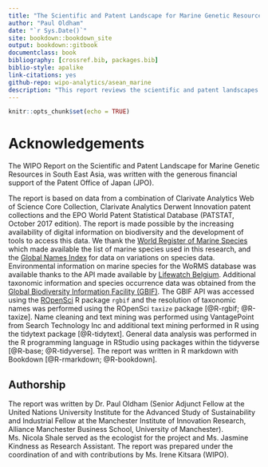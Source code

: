 ```yaml
--- 
title: "The Scientific and Patent Landscape for Marine Genetic Resources in Southeast Asia"
author: "Paul Oldham"
date: "`r Sys.Date()`"
site: bookdown::bookdown_site
output: bookdown::gitbook
documentclass: book
bibliography: [crossref.bib, packages.bib]
biblio-style: apalike
link-citations: yes
github-repo: wipo-analytics/asean_marine
description: "This report reviews the scientific and patent landscapes for marine genetic resources in ten Southeast Asian countries"
---
```


```r
knitr::opts_chunk$set(echo = TRUE)
```


# Acknowledgements

The WIPO Report on the Scientific and Patent Landscape for Marine Genetic Resources in South East Asia, was written with the generous financial support of the Patent Office of Japan (JPO). 

The report is based on data from a combination of Clarivate Analytics Web of Science Core Collection, Clarivate Analytics Derwent Innovation patent collections and the EPO World Patent Statistical Database (PATSTAT, October 2017 edition). The report is made possible by the increasing availability of digital information on biodiversity and the development of tools to access this data. We thank the [World Register of Marine Species](http://www.marinespecies.org/) which made available the list of marine species used in this research, and the [Global Names Index](http://gni.globalnames.org/) for data on variations on species data. Environmental information on marine species for the WoRMS database was available thanks to the API made available by [Lifewatch Belgium](http://www.lifewatch.be/data-services/?cache=1521050271). Additional taxonomic information and species occurrence data was obtained from the [Global Biodiversity Information Facility (GBIF)](https://www.gbif.org/). The GBIF API was accessed using the [ROpenSci](https://ropensci.org/) R package `rgbif` and the resolution of taxonomic names was performed using the ROpenSci `taxize` package [@R-rgbif; @R-taxize]. Name cleaning and text mining was performed using VantagePoint from Search Technology Inc and additional text mining performed in R using the tidytext package [@R-tidytext]. General data analysis was performed in the R programming language in RStudio using packages within the tidyverse [@R-base; @R-tidyverse]. The report was written in R markdown with Bookdown [@R-rmarkdown; @R-bookdown]. 

## Authorship

The report was written by Dr. Paul Oldham (Senior Adjunct Fellow at the United Nations University Institute for the Advanced Study of Sustainability and Industrial Fellow at the Manchester Institute of Innovation Research, Alliance Manchester Business School, University of Manchester). Ms. Nicola Shale served as the ecologist for the project and Ms. Jasmine Kindness as Research Assistant. The report was prepared under the coordination of and with contributions by Ms. Irene Kitsara (WIPO). 
